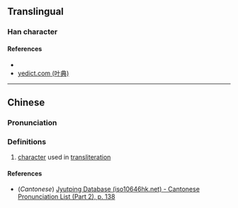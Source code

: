 {{character info/new}}
==Translingual==

===Han character===
{{Han char|rn=85|rad=水|as=07|sn=10|four=36134|canj=ERMK,ERVK|ids=⿰氵吴}}

====References====
* {{Han ref|kx=0620.100|dkj=17456|hdz=31624.100|uh=6D16|ud=27926|bh=D264|bd=53860}}
* [http://yedict.com/htm/6D/6D16.htm yedict.com (叶典)]

----

==Chinese==
{{zh-forms}}

===Pronunciation===
{{zh-pron
|m=wú
|c=ng4
|mc=
|oc=
|ma=
|cat=n
}}

===Definitions===
{{zh-hanzi}}

# [[character]] used in [[transliteration]]

====References====
* (''Cantonese'') [http://www.iso10646hk.net/jp/document/download.jsp Jyutping Database (iso10646hk.net) - Cantonese Pronunciation List (Part 2), p. 138]